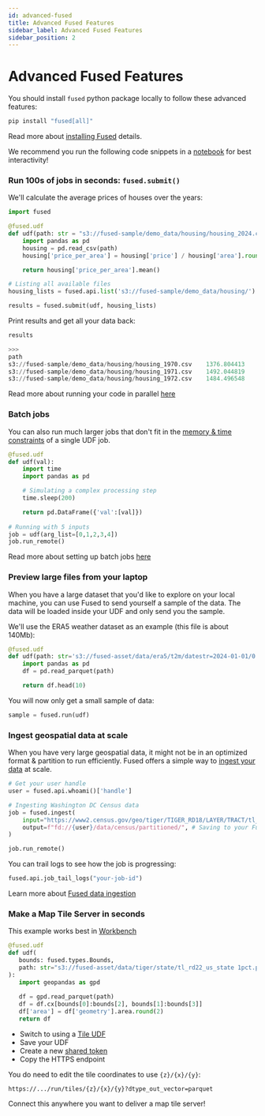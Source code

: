 ```yaml
---
id: advanced-fused
title: Advanced Fused Features
sidebar_label: Advanced Fused Features
sidebar_position: 2
---
```


# Advanced Fused Features

You should install `fused` python package locally to follow these advanced features:

```bash
pip install "fused[all]"
```

Read more about [installing Fused](/python-sdk/#python-install) details. 

We recommend you run the following code snippets in a [notebook](https://jupyter.org/install) for best interactivity!

### Run 100s of jobs in seconds: `fused.submit()`

We'll calculate the average prices of houses over the years:

```python
import fused 

@fused.udf
def udf(path: str = "s3://fused-sample/demo_data/housing/housing_2024.csv"):
    import pandas as pd
    housing = pd.read_csv(path)
    housing['price_per_area'] = housing['price'] / housing['area'].round(2)

    return housing['price_per_area'].mean()

# Listing all available files
housing_lists = fused.api.list('s3://fused-sample/demo_data/housing/')

results = fused.submit(udf, housing_lists)
```

Print results and get all your data back:

```python
results

>>> 
path	
s3://fused-sample/demo_data/housing/housing_1970.csv	1376.804413
s3://fused-sample/demo_data/housing/housing_1971.csv	1492.044819
s3://fused-sample/demo_data/housing/housing_1972.csv	1484.496548
```

Read more about running your code in parallel [here](/core-concepts/run-udfs/run-small-udfs/#running-multiple-jobs-in-parallel)


### Batch jobs

You can also run much larger jobs that don't fit in the [memory & time constraints](/core-concepts/run-udfs/run-small-udfs/#defining-small-job) of a single UDF job.

```python
@fused.udf
def udf(val):
    import time
    import pandas as pd

    # Simulating a complex processing step
    time.sleep(200) 

    return pd.DataFrame({'val':[val]})
    
# Running with 5 inputs
job = udf(arg_list=[0,1,2,3,4])
job.run_remote()
```

Read more about setting up batch jobs [here](/core-concepts/run-udfs/run_large/)

### Preview large files from your laptop

When you have a large dataset that you'd like to explore on your local machine, you can use Fused to send yourself a sample of the data. The data will be loaded inside your UDF and only send you the sample. 

We'll use the ERA5 weather dataset as an example (this file is about 140Mb):
```python
@fused.udf
def udf(path: str='s3://fused-asset/data/era5/t2m/datestr=2024-01-01/0.parquet'):
    import pandas as pd
    df = pd.read_parquet(path)

    return df.head(10)
```

You will now only get a small sample of data:

```python
sample = fused.run(udf)
```

### Ingest geospatial data at scale

When you have very large geospatial data, it might not be in an optimized format & partition to run efficiently. Fused offers a simple way to [ingest your data](/core-concepts/data-ingestion/ingestion-your-data/) at scale. 

```python
# Get your user handle 
user = fused.api.whoami()['handle']

# Ingesting Washington DC Census data
job = fused.ingest(
    input="https://www2.census.gov/geo/tiger/TIGER_RD18/LAYER/TRACT/tl_rd22_11_tract.zip",
    output=f"fd://{user}/data/census/partitioned/", # Saving to your Fused bucket
)

job.run_remote()
```

You can trail logs to see how the job is progressing:

```python
fused.api.job_tail_logs("your-job-id")
```

Learn more about [Fused data ingestion](/core-concepts/data-ingestion/ingestion-your-data/)

### Make a Map Tile Server in seconds

This example works best in [Workbench](https://www.fused.io/workbench)

```python
@fused.udf
def udf(
   bounds: fused.types.Bounds,
   path: str="s3://fused-asset/data/tiger/state/tl_rd22_us_state 1pct.parquet"
):
   import geopandas as gpd
   
   df = gpd.read_parquet(path)
   df = df.cx[bounds[0]:bounds[2], bounds[1]:bounds[3]]
   df['area'] = df['geometry'].area.round(2)
   return df
```

- Switch to using a [Tile UDF](/core-concepts/filetile/#tile)
- Save your UDF
- Create a new [shared token](/workbench/udf-builder/navigation/#share)
- Copy the HTTPS endpoint

You do need to edit the tile coordinates to use `{z}/{x}/{y}`:
```
https://.../run/tiles/{z}/{x}/{y}?dtype_out_vector=parquet
```

Connect this anywhere you want to deliver a map tile server!
